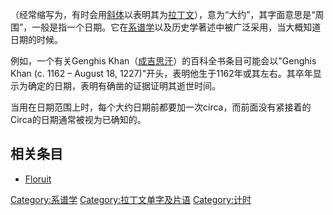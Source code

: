 {{unreferenced|time=2018-09-09T03:29:46+00:00}}
{{wikt}}
'''{{lang|la|Circa}}'''（经常缩写为{{lang|la|'''c.'''、'''ca.'''、'''ca'''或'''cca.'''}}，有时会用[[斜体|斜体]]以表明其为[[拉丁文|拉丁文]]），意为“大约”，其字面意思是“周围”，一般是指一个日期。它在[[系谱学|系谱学]]以及历史学著述中被广泛采用，当大概知道日期的时候。

例如，一个有关Genghis Khan（[[成吉思汗|成吉思汗]]）的百科全书条目可能会以"Genghis Khan (c. 1162 – August 18, 1227)"开头，表明他生于1162年或其左右。其卒年显示为确定的日期，表明有确凿的证据证明其逝世时间。

当用在日期范围上时，每个大约日期前都要加一次circa，而前面没有紧接着的Circa的日期通常被视为已确知的。

== 相关条目 ==
*[[Floruit|Floruit]]


[[Category:系谱学|Category:系谱学]]
[[Category:拉丁文单字及片语|Category:拉丁文单字及片语]]
[[Category:计时|Category:计时]]